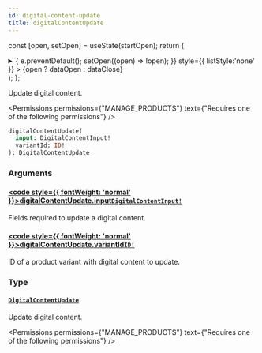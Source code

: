 ```yaml
---
id: digital-content-update
title: digitalContentUpdate
---
```






const [open, setOpen] = useState(startOpen);
return (
<details {...(open ? { open: true } : {})} className="details" style={{ border:'none', boxShadow:'none', background:'var(--ifm-background-color)' }}>
<summary
onClick={(e) => {
e.preventDefault();
setOpen((open) => !open);
}}
style={{ listStyle:'none' }} >
{open ? dataOpen : dataClose}
</summary>
{open && children}
</details>
);
};

Update digital content.


<Permissions permissions={"MANAGE_PRODUCTS"} text={"Requires one of the following permissions"} />


```graphql
digitalContentUpdate(
  input: DigitalContentInput!
  variantId: ID!
): DigitalContentUpdate
```

### Arguments

#### [<code style={{ fontWeight: 'normal' }}>digitalContentUpdate.<b>input</b></code>](#)<Bullet />[`DigitalContentInput!`](../../../api-reference/products/inputs/digital-content-input.mdx) <Badge class="badge badge--secondary" text="non-null"/> <Badge class="badge badge--secondary" text="input"/> <Badge class="badge badge--secondary" text="products"/>

Fields required to update a digital content.

#### [<code style={{ fontWeight: 'normal' }}>digitalContentUpdate.<b>variantId</b></code>](#)<Bullet />[`ID!`](../../../api-reference/miscellaneous/scalars/id.mdx) <Badge class="badge badge--secondary" text="non-null"/> <Badge class="badge badge--secondary" text="scalar"/> <Badge class="badge badge--secondary" text="miscellaneous"/>

ID of a product variant with digital content to update.

### Type

#### [`DigitalContentUpdate`](../../../api-reference/products/objects/digital-content-update.mdx) <Badge class="badge badge--secondary" text="object"/> <Badge class="badge badge--secondary" text="products"/>

Update digital content.


<Permissions permissions={"MANAGE_PRODUCTS"} text={"Requires one of the following permissions"} />



